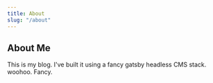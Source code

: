 ```yaml
---
title: About
slug: "/about"
---
```


## About Me

This is my blog.  I've built it using a fancy gatsby headless CMS stack.  woohoo. Fancy.